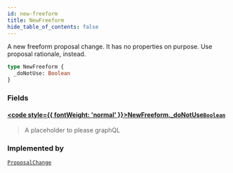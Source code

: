 ```yaml
---
id: new-freeform
title: NewFreeform
hide_table_of_contents: false
---
```








A new freeform proposal change. It has no properties on purpose. Use proposal
rationale, instead.

```graphql
type NewFreeform {
  _doNotUse: Boolean
}
```


### Fields

#### [<code style={{ fontWeight: 'normal' }}>NewFreeform.<b>_doNotUse</b></code>](#)<Bullet />[`Boolean`](/mainnet/api/graphql/scalars/boolean) <Badge class="secondary" text="scalar"/>
> A placeholder to please graphQL
> 



### Implemented by

[`ProposalChange`](/mainnet/api/graphql/unions/proposal-change)  <Badge class="secondary" text="union"/>




